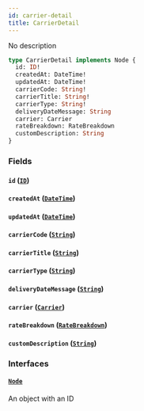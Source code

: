 ```yaml
---
id: carrier-detail
title: CarrierDetail
---
```


No description

```graphql
type CarrierDetail implements Node {
  id: ID!
  createdAt: DateTime!
  updatedAt: DateTime!
  carrierCode: String!
  carrierTitle: String!
  carrierType: String!
  deliveryDateMessage: String
  carrier: Carrier
  rateBreakdown: RateBreakdown
  customDescription: String
}
```

### Fields

#### `id` ([`ID`](../order-view-service/scalars/id))

#### `createdAt` ([`DateTime`](../order-view-service/scalars/date-time))

#### `updatedAt` ([`DateTime`](../order-view-service/scalars/date-time))

#### `carrierCode` ([`String`](../order-view-service/scalars/string))

#### `carrierTitle` ([`String`](../order-view-service/scalars/string))

#### `carrierType` ([`String`](../order-view-service/scalars/string))

#### `deliveryDateMessage` ([`String`](../order-view-service/scalars/string))

#### `carrier` ([`Carrier`](../order-view-service/objects/carrier))

#### `rateBreakdown` ([`RateBreakdown`](../order-view-service/objects/rate-breakdown))

#### `customDescription` ([`String`](../order-view-service/scalars/string))

### Interfaces

#### [`Node`](../order-view-service/interfaces/node)

An object with an ID
